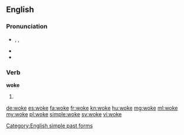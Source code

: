 ==English==

===Pronunciation===
* {{enPR|wōk}}, {{IPA|/wəʊk/}}, {{X-SAMPA|/w@Uk/}}
* {{audio|En-us-woke.ogg|Audio (US)}}
* {{rhymes|əʊk}}

===Verb===
'''woke'''

# {{en-past of|wake}}

[[Category:English simple past forms]]

[[de:woke]]
[[es:woke]]
[[fa:woke]]
[[fr:woke]]
[[kn:woke]]
[[hu:woke]]
[[mg:woke]]
[[ml:woke]]
[[my:woke]]
[[pl:woke]]
[[simple:woke]]
[[sv:woke]]
[[vi:woke]]